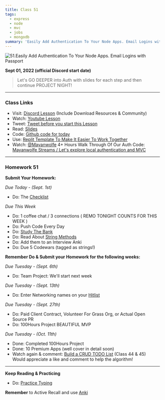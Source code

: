 ```yaml
---
title: Class 51
tags:
  - express
  - node
  - mvc
  - jobs
  - mongodb
summary: 'Easily Add Authentication To Your Node Apps. Email Logins with Passport'
---
```


![51.Easily Add Authentication To Your Node Apps. Email Logins with Passport](https://cdn.hashnode.com/res/hashnode/image/upload/v1676729205568/vchIL0VjB.png?auto=compress)

**Sept 01, 2022 (official Discord start date)**

> Let's GO DEEPER into Auth with slides for each step and then continue PROJECT NIGHT!

<hr />

### Class Links

- Visit: [Discord Lesson](https://discord.com/channels/735923219315425401/738891289071714388/1015011604863143946) (Include Download Resources & Community)
- Watch: [Youtube Lesson](https://youtu.be/z5UgtXOxEEk)
- Tweet: [Tweet before you start this Lesson](https://twitter.com/leonnoel/status/1565452220727906309)
- Read: [Slides](https://slides.com/leonnoel/100devs2-auth-project-night2-cohort-2)
- Code: [Github code for today](https://github.com/100devs/todo-mvc-auth-local)
- Use: [Replit Template To Make It Easier To Work Together](https://replit.com/@100devs/todo-mvc-auth-local?v=1)
- Watch: [@Mayanwolfe](https://twitter.com/mayanwolfe) 4+ Hours Walk Through Of Our Auth Code: <br /> [Mayanwolfe Streams / Let's explore local authentication and MVC](https://youtu.be/jo5GTErVBQU)

<hr />

### Homework 51

**Submit Your Homework:**

_Due Today - (Sept. 1st)_

- Do: The [Checklist](https://docs.google.com/document/d/1L2vTX3qvLhoGHeG5cVD2ljCfRGr1uJ_Gf-hNZj9KzTg)

_Due This Week_

- Do: 1 coffee chat / 3 connections ( REMO TONIGHT COUNTS FOR THIS WEEK )
- Do: Push Code Every Day
- Do: [Study The Bank](https://docs.google.com/document/d/1p7DhCsLOMMybYfePWLlD1-_8KU20zkBoArH4pnW1o3c)
- Do: Read About [String Methods](https://levelup.gitconnected.com/essential-javascript-string-methods-f1841dad1961)
- Do: Add them to an Interview Anki
- Do: Due 5 Codewars (tagged as strings!)

**Remember Do & Submit your Homework for the following weeks:**

_Due Tuesday - (Sept. 6th)_

- Do: Team Project: We'll start next week

_Due Tuesday - (Sept. 13th)_

- Do: Enter Networking names on your [Hitlist](https://docs.google.com/spreadsheets/d/1Be-6gYvrfi8l-M0RnObzdysRIG7N7Yyu6rIF0OHw0Q4/edit?usp=sharing)

_Due Tuesday - (Sept. 27th)_

- Do: Paid Client Contract, Volunteer For Grass Org, or Actual Open Source PR
- Do: 100Hours Project BEAUTIFUL MVP

_Due Tuesday - (Oct. 11th)_

- Done: Completed 100Hours Project
- Done: 10 Premium Apps (well cover in detail soon)
- Watch again & comment: [Build a CRUD TODO List](https://youtu.be/jZ-kmmgi_d0) (Class 44 & 45) <br /> Would appreciate a like and comment to help the algorithm!

<hr />

**Keep Reading & Practicing**

- Do: [Practice Typing](https://www.keybr.com/)

**Remember** to Active Recall and use [Anki](https://apps.ankiweb.net/)
